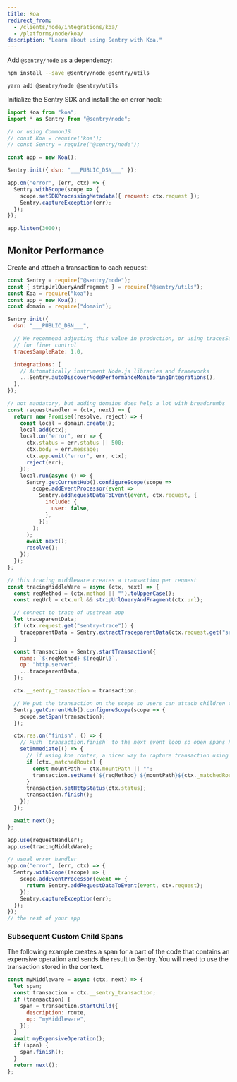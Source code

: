 ```yaml
---
title: Koa
redirect_from:
  - /clients/node/integrations/koa/
  - /platforms/node/koa/
description: "Learn about using Sentry with Koa."
---
```


Add `@sentry/node` as a dependency:

```bash {tabTitle:npm}
npm install --save @sentry/node @sentry/utils
```

```bash {tabTitle:Yarn}
yarn add @sentry/node @sentry/utils
```

Initialize the Sentry SDK and install the on error hook:

```javascript
import Koa from "koa";
import * as Sentry from "@sentry/node";

// or using CommonJS
// const Koa = require('koa');
// const Sentry = require('@sentry/node');

const app = new Koa();

Sentry.init({ dsn: "___PUBLIC_DSN___" });

app.on("error", (err, ctx) => {
  Sentry.withScope(scope => {
    scope.setSDKProcessingMetadata({ request: ctx.request });
    Sentry.captureException(err);
  });
});

app.listen(3000);
```

## Monitor Performance

Create and attach a transaction to each request:

```javascript
const Sentry = require("@sentry/node");
const { stripUrlQueryAndFragment } = require("@sentry/utils");
const Koa = require("koa");
const app = new Koa();
const domain = require("domain");

Sentry.init({
  dsn: "___PUBLIC_DSN___",

  // We recommend adjusting this value in production, or using tracesSampler
  // for finer control
  tracesSampleRate: 1.0,

  integrations: [
    // Automatically instrument Node.js libraries and frameworks
    ...Sentry.autoDiscoverNodePerformanceMonitoringIntegrations(),
  ],
});

// not mandatory, but adding domains does help a lot with breadcrumbs
const requestHandler = (ctx, next) => {
  return new Promise((resolve, reject) => {
    const local = domain.create();
    local.add(ctx);
    local.on("error", err => {
      ctx.status = err.status || 500;
      ctx.body = err.message;
      ctx.app.emit("error", err, ctx);
      reject(err);
    });
    local.run(async () => {
      Sentry.getCurrentHub().configureScope(scope =>
        scope.addEventProcessor(event =>
          Sentry.addRequestDataToEvent(event, ctx.request, {
            include: {
              user: false,
            },
          });
        );
      );
      await next();
      resolve();
    });
  });
};

// this tracing middleware creates a transaction per request
const tracingMiddleWare = async (ctx, next) => {
  const reqMethod = (ctx.method || "").toUpperCase();
  const reqUrl = ctx.url && stripUrlQueryAndFragment(ctx.url);

  // connect to trace of upstream app
  let traceparentData;
  if (ctx.request.get("sentry-trace")) {
    traceparentData = Sentry.extractTraceparentData(ctx.request.get("sentry-trace"));
  }

  const transaction = Sentry.startTransaction({
    name: `${reqMethod} ${reqUrl}`,
    op: "http.server",
    ...traceparentData,
  });

  ctx.__sentry_transaction = transaction;

  // We put the transaction on the scope so users can attach children to it
  Sentry.getCurrentHub().configureScope(scope => {
    scope.setSpan(transaction);
  });

  ctx.res.on("finish", () => {
    // Push `transaction.finish` to the next event loop so open spans have a chance to finish before the transaction closes
    setImmediate(() => {
      // if using koa router, a nicer way to capture transaction using the matched route
      if (ctx._matchedRoute) {
        const mountPath = ctx.mountPath || "";
        transaction.setName(`${reqMethod} ${mountPath}${ctx._matchedRoute}`);
      }
      transaction.setHttpStatus(ctx.status);
      transaction.finish();
    });
  });

  await next();
};

app.use(requestHandler);
app.use(tracingMiddleWare);

// usual error handler
app.on("error", (err, ctx) => {
  Sentry.withScope((scope) => {
    scope.addEventProcessor(event => {
      return Sentry.addRequestDataToEvent(event, ctx.request);
    });
    Sentry.captureException(err);
  });
});
// the rest of your app
```

### Subsequent Custom Child Spans

The following example creates a span for a part of the code that contains an
expensive operation and sends the result to Sentry. You will need to use the
transaction stored in the context.

```javascript
const myMiddleware = async (ctx, next) => {
  let span;
  const transaction = ctx.__sentry_transaction;
  if (transaction) {
    span = transaction.startChild({
      description: route,
      op: "myMiddleware",
    });
  }
  await myExpensiveOperation();
  if (span) {
    span.finish();
  }
  return next();
};
```
